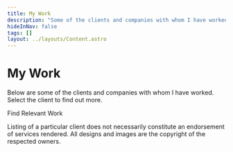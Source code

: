 ```yaml
---
title: My Work
description: "Some of the clients and companies with whom I have worked. "
hideInNav: false
tags: []
layout: ../layouts/Content.astro
---
```



# My Work

Below are some of the clients and companies with whom I have worked. Select the client to find out more.

Find Relevant Work

<WorkFilter target=".work-item" />

<ListProjects format="card" />

Listing of a particular client does not necessarily constitute an endorsement of services rendered. All designs and images are the copyright of the respected owners.

